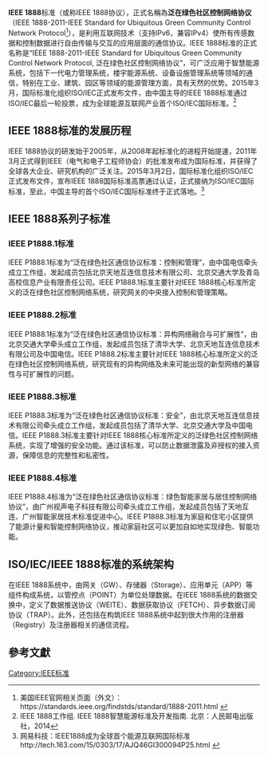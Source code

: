 {{copyedit|time=2015-05-08T11:01:44+00:00}}
{{lead section|time=2015-05-08T11:01:44+00:00}}
'''IEEE 1888'''标准（或称IEEE 1888协议），正式名稱為'''泛在绿色社区控制网络协议'''（IEEE 1888-2011-IEEE Standard for Ubiquitous Green Community Control Network Protocol<ref>美国IEEE官网相关页面（外文）：https://standards.ieee.org/findstds/standard/1888-2011.html {{Wayback|url=https://standards.ieee.org/findstds/standard/1888-2011.html |date=20150304005912 }}</ref>），是利用互联网技术（支持IPv6，兼容IPv4）使所有传感数据和控制数据进行自由传输与交互的应用层面的通信协议。IEEE 1888标准的正式名称是“IEEE 1888-2011-IEEE Standard for Ubiquitous Green Community Control Network Protocol, 泛在绿色社区控制网络协议”，可广泛应用于智慧能源系统，包括下一代电力管理系统，楼宇能源系统、设备设施管理系统等领域的通信，特别在工业、建筑、园区等领域的能源管理方面，具有天然的优势。2015年3月，国际标准化组织ISO/IEC正式发布文件，由中国主导的IEEE 1888标准通过ISO/IEC最后一轮投票，成为全球能源互联网产业首个ISO/IEC国际标准。<ref>IEEE 1888工作组. IEEE 1888智慧能源标准及开发指南. 北京：人民邮电出版社，2014</ref>

== IEEE 1888标准的发展历程 ==
IEEE 1888协议的研发始于2005年，从2008年起标准化的进程开始提速，2011年3月正式得到IEEE（电气和电子工程师协会）的批准发布成为国际标准，并获得了全球各大企业、研究机构的广泛关注。2015年3月2日，国际标准化组织ISO/IEC正式发布文件，宣布IEEE 1888国际标准高票通过认证，正式接纳为ISO/IEC国际标准，至此，中国主导的首个ISO/IEC国际标准终于正式落地。<ref>网易科技：IEEE1888成为全球首个能源互联网国际标准http://tech.163.com/15/0303/17/AJQ46GI300094P25.html {{Wayback|url=http://tech.163.com/15/0303/17/AJQ46GI300094P25.html |date=20150518090447 }}</ref>

== IEEE 1888系列子标准 ==
=== IEEE P1888.1标准 ===
IEEE P1888.1标准为“泛在绿色社区通信协议标准：控制和管理”，由中国电信牵头成立工作组，发起成员包括北京天地互连信息技术有限公司、北京交通大学及青岛高校信息产业有限责任公司。IEEE P1888.1标准主要针对IEEE 1888核心标准所定义的泛在绿色社区控制网络系统，研究网关的中央接入控制和管理策略。

=== IEEE P1888.2标准 ===
IEEE P1888.1标准为“泛在绿色社区通信协议标准：异构网络融合与可扩展性”，由北京交通大学牵头成立工作组，发起成员包括了清华大学、北京天地互连信息技术有限公司及中国电信。IEEE P1888.2标准主要针对IEEE 1888核心标准所定义的泛在绿色社区控制网络系统，研究现有的异构网络及未来可能出现的新型网络的兼容性与可扩展性的问题。

=== IEEE P1888.3标准 ===
IEEE P1888.3标准为“泛在绿色社区通信协议标准：安全”，由北京天地互连信息技术有限公司牵头成立工作组，发起成员包括了清华大学、北京交通大学及中国电信。IEEE P1888.3标准主要针对IEEE 1888核心标准所定义的泛绿色社区控制网络系统，实现了增强的安全功能。通过该标准，可以防止数据泄露及非授权的接入资源，保障信息的完整性和私密性。

=== IEEE P1888.4标准 ===
IEEE P1888.4标准为“泛在绿色社区通信协议标准：绿色智能家居与居住控制网络协议”，由广州视声电子科技有限公司牵头成立工作组，发起成员包括了天地互连、广州智能家居技术标准促进中心。IEEE P1888.3标准为家庭和住宅小区提供了能源计量和智能控制网络协议，推动家庭社区可以更加自如地实现绿色、智能功能。

== ISO/IEC/IEEE 1888标准的系统架构 ==
在IEEE 1888系统中，由网关（GW）、存储器（Storage）、应用单元（APP）等组件构成系统，以管控点（POINT）为单位处理数据。在IEEE 1888系统的数据交换中，定义了数据推送协议（WEITE）、数据获取协议（FETCH）、异步数据订阅协议（TRAP）。此外，还包括在构筑IEEE 1888系统中起到很大作用的注册器（Registry）及注册器相关的通信流程。

==參考文獻==
{{reflist}}

[[Category:IEEE标准|Category:IEEE标准]]